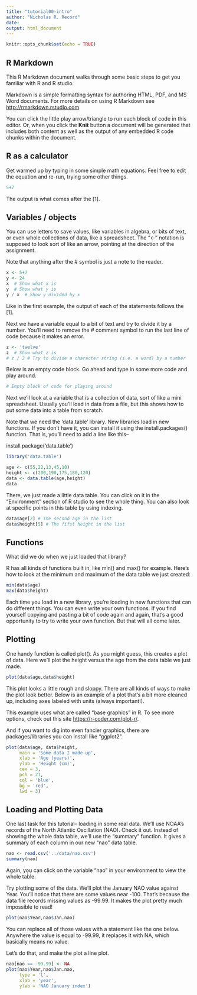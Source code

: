 ```yaml
---
title: "tutorial00-intro"
author: "Nicholas R. Record"
date: 
output: html_document
---
```


```r
knitr::opts_chunk$set(echo = TRUE)
```

## R Markdown

This R Markdown document walks through some basic steps to get you familiar with R and R studio. 

Markdown is a simple formatting syntax for authoring HTML, PDF, and MS Word documents. For more details on using R Markdown see <http://rmarkdown.rstudio.com>.

You can click the little play arrow/triangle to run each block of code in this editor. Or, when you click the **Knit** button a document will be generated that includes both content as well as the output of any embedded R code chunks within the document.

## R as a calculator

Get warmed up by typing in some simple math equations. Feel free to edit the equation and re-run, trying some other things.

```r

5+7

```

The output is what comes after the [1].

## Variables / objects

You can use letters to save values, like variables in algebra, or bits of text, or even whole collections of data, like a spreadsheet. The "<-" notation is supposed to look sort of like an arrow, pointing at the direction of the assignment.

Note that anything after the # symbol is just a note to the reader.

```r
x <- 5+7
y <- 24
x  # Show what x is
y  # Show what y is
y / x  # Show y divided by x
```
Like in the first example, the output of each of the statements follows the [1].

Next we have a variable equal to a bit of text and try to divide it by a number. You'll need to remove the # comment symbol to run the last line of code because it makes an error.

```r
z <- 'twelve'
z  # Show what z is
# z / 2 # Try to divide a character string (i.e. a word) by a number
```

Below is an empty code block. Go ahead and type in some more code and play around.
```r
# Empty block of code for playing around

```

Next we'll look at a variable that is a collection of data, sort of like a mini spreadsheet. Usually you'll load in data from a file, but this shows how to put some data into a table from scratch.

Note that we need the 'data.table' library. New libraries load in new functions. If you don't have it, you can install it using the install.packages() function. That is, you'll need to add a line like this--

install.package('data.table')

```r
library('data.table')

age <- c(55,22,13,45,10)
height <- c(200,190,175,180,120)
data <- data.table(age,height)
data
```

There, we just made a little data table. You can click on it in the "Environment" section of R studio to see the whole thing. You can also look at specific points in this table by using indexing. 

```r
data$age[2] # The second age in the list
data$height[5] # The fifst height in the list
```

## Functions

What did we do when we just loaded that library?

R has all kinds of functions built in, like min() and max() for example. Here's how to look at the minimum and maximum of the data table we just created:

```r
min(data$age)
max(data$height)
```

Each time you load in a new library, you're loading in new functions that can do different things. You can even write your own functions. If you find yourself copying and pasting a bit of code again and again, that's a good opportunity to try to write your own function. But that will all come later.


## Plotting

One handy function is called plot(). As you might guess, this creates a plot of data. Here we'll plot the height versus the age from the data table we just made.

```r
plot(data$age,data$height)
```

This plot looks a little rough and sloppy. There are all kinds of ways to make the plot look better. Below is an example of a plot that's a bit more cleaned up, including axes labeled with units (always important!).

This example uses what are called "base graphics" in R. To see more options, check out this site <https://r-coder.com/plot-r/>.

And if you want to dig into even fancier graphics, there are packages/libraries you can install like "ggplot2".

```r
plot(data$age, data$height,
     main = 'Some data I made up',
     xlab = 'Age (years)',
     ylab = 'Height (cm)',
     cex = 3,
     pch = 21,
     col = 'blue',
     bg = 'red',
     lwd = 3)
```

## Loading and Plotting Data

One last task for this tutorial-- loading in some real data. We'll use NOAA's records of the North Atlantic Oscillation (NAO). Check it out. Instead of showing the whole data table, we'll use the "summary" function. It gives a summary of each column in our new "nao" data table.

```r
nao <- read.csv('../data/nao.csv')
summary(nao)
```

Again, you can click on the variable "nao" in your environment to view the whole table.

Try plotting some of the data. We'll plot the January NAO value against Year. You'll notice that there are some values near -100. That's because the data file records missing values as -99.99. It makes the plot pretty much impossible to read!

```r
plot(nao$Year,nao$Jan.nao)
```

You can replace all of those values with a statement like the one below. Anywhere the value is equal to -99.99, it replaces it with NA, which basically means no value.

Let's do that, and make the plot a line plot.

```r
nao[nao == -99.99] <- NA
plot(nao$Year,nao$Jan.nao,
     type = 'l',
     xlab = 'year',
     ylab = 'NAO January index')
```
